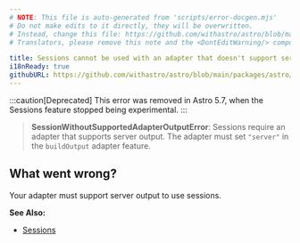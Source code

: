 ```yaml
---
# NOTE: This file is auto-generated from 'scripts/error-docgen.mjs'
# Do not make edits to it directly, they will be overwritten.
# Instead, change this file: https://github.com/withastro/astro/blob/main/packages/astro/src/core/errors/errors-data.ts
# Translators, please remove this note and the <DontEditWarning/> component.

title: Sessions cannot be used with an adapter that doesn't support server output.
i18nReady: true
githubURL: https://github.com/withastro/astro/blob/main/packages/astro/src/core/errors/errors-data.ts
---
```


<DontEditWarning />


:::caution[Deprecated]
This error was removed in Astro 5.7, when the Sessions feature stopped being experimental.
:::

> **SessionWithoutSupportedAdapterOutputError**: Sessions require an adapter that supports server output. The adapter must set `"server"` in the `buildOutput` adapter feature.

## What went wrong?
Your adapter must support server output to use sessions.

**See Also:**
-  [Sessions](/vi/guides/sessions/)


